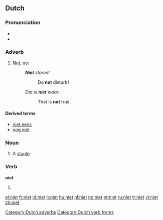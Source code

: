 ==Dutch==

===Pronunciation===
* {{audio|Nl-niet.ogg|audio}}
* {{IPA|/nit/|lang=nl}}

===Adverb===
{{infl|nl|adverb}}

# [[not|Not]], [[no]]: {{non-gloss definition|used to express negation.}}
#: '''''Niet''' storen!''
#:: Do '''not''' disturb!
#: ''Dat is '''niet''' waar.''
#:: That is '''not''' true.

====Derived terms====
* [[niet eens]]
* [[nog niet]]

===Noun===
{{nl-noun2|f}}

# A [[staple]].

===Verb===
'''niet'''

# {{first person singular present tense and imperative of|nieten}}

[[Category:Dutch adverbs]]
[[Category:Dutch verb forms]]

[[el:niet]]
[[fr:niet]]
[[id:niet]]
[[it:niet]]
[[hu:niet]]
[[nl:niet]]
[[no:niet]]
[[pt:niet]]
[[ru:niet]]
[[tr:niet]]
[[vi:niet]]
[[zh:niet]]